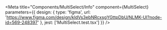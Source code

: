 
<Meta
  title="Components/MultiSelect/Info"
  component={MultiSelect}
  parameters={{
    design: {
      type: 'figma',
      url: 'https://www.figma.com/design/kldVs3ebNRcxsgYGttpDbU/NLMK-UI?node-id=569-248397'
    },
    jest: ['MultiSelect.test.tsx']
  }}
/>

<Story of={DecoratorDefault} />

<Unstyled>
  <Stories />
</Unstyled>
